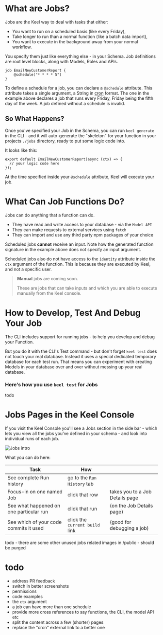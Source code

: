 # What are Jobs?

Jobs are the Keel way to deal with tasks that either:

- You want to run on a scheduled basis (like every Friday),
- Take longer to run than a normal function (like a batch data import),
- You want to execute in the background away from your normal workflow.

You specify them just like everything else - in your Schema. 
Job definitions are root level blocks, along with Models, Roles and APIs.

```keel filename="schema.keel"
job EmailNewCustomerReport {
    @schedule("* * * * 5")
}
```

To define a schedule for a job, you can declare a `@schedule` attribute. 
This attribute takes a single argument, a String in [cron](https://devhints.io/cron) format.
The one in the example above declares a job that runs every Friday, Friday being the fifth day of the week. A job defined without a schedule
is invalid.

## So What Happens?

Once you've specified your Job in the Schema, you can run `keel generate` in the CLI - and it will auto-generate the "skeleton" for your function in 
your projects `./jobs` directory, ready to put some logic code into. 

It looks like this:

```tsx filename="jobs/emailNewCustomerReport.ts"
export default EmailNewCustomerReport(async (ctx) => {
  // your logic code here
});
```

At the time specified inside your `@schedule` attribute, Keel will execute your job.

# What Can Job Functions Do?
Jobs can do anything that a function can do.

- They have read and write access to your database - via the `Model API`
- They can make requests to external services using `fetch`
- They can import and use any third party npm packages of your choice

Scheduled jobs **cannot** receive an input. Note how the generated function signature in the example above does not specify
an input argument.

Scheduled jobs also do not have access to the `identity` attribute inside the `ctx` argument of the function. This is because they are executed by Keel, and not a specific user.

> **Manual** jobs are coming soon. 
> 
> These are jobs that can take inputs and which you are able to execute manually from the Keel console.

# How to Develop, Test And Debug Your Job

The CLI includes support for running jobs - to help you develop and debug your Function.

But you do it with the CLI's Test command - but don't forget `keel test` does not touch your real database. Instead it uses a special dedicated temporary database for each test run. That means you can experiment with creating Models in your database over and over without messing up your real database.

### Here's how you use `keel test` for Jobs

todo

# Jobs Pages in the Keel Console

If you visit the Keel Console you'll see a Jobs section in the side bar - which lets
you view all the jobs you've defined in your schema - and look into individual runs of each job.

![Jobs intro](/jobs-intro.png)

What you can do here:

| Task | How |     |
| ---  | --- | --- |
| See complete Run history | go to the `Run History` tab |
| Focus-in on one named Job | click that row | takes you to a Job Details page |
| See what happened on one particular run | click that run | (on the Job Details page) |
| See which of your code commits it used | click the `current build` link | (good for debugging a job) |



todo - there are some other unused jobs related images in /public - should be purged


# todo

- address PR feedback
- switch in better screenshots 
- permissions
- code examples
- the `ctx` argument
- a job can have more than one schedule
- provide more cross references to say functions, the CLI, the model API etc
- split the content across a few (shorter) pages
- replace the "cron" external link to a better one




